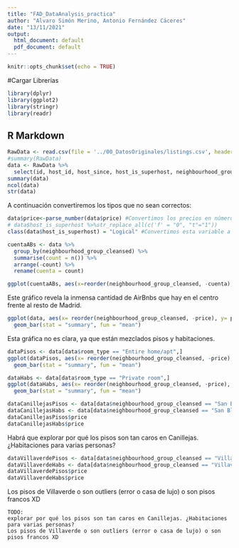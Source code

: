 ```yaml
---
title: "FAD_DataAnalysis_practica"
author: "Alvaro Simón Merino, Antonio Fernández Cáceres"
date: "13/11/2021"
output:
  html_document: default
  pdf_document: default
---
```


```r
knitr::opts_chunk$set(echo = TRUE)
```

#Cargar Librerías

```r
library(dplyr)
library(ggplot2)
library(stringr)
library(readr)
```


## R Markdown

```r
RawData <- read.csv(file = '../00_DatosOriginales/listings.csv', header = TRUE)
#summary(RawData)
data <- RawData %>%
  select(id, host_id, host_since, host_is_superhost, neighbourhood_group_cleansed, property_type, room_type, accommodates, bedrooms, price, minimum_nights, minimum_nights_avg_ntm, maximum_nights_avg_ntm, availability_365, review_scores_rating, review_scores_accuracy, review_scores_cleanliness, review_scores_checkin, review_scores_communication, review_scores_location, review_scores_value, reviews_per_month)
summary(data)
ncol(data)
str(data)
```


A continuación convertiremos los tipos que no sean correctos:

```r
data$price<-parse_number(data$price) #Convertimos los precios en números con readr
# data$host_is_superhost %>%str_replace_all(c('f' = "0", "t"="1"))
class(data$host_is_superhost) = "Logical" #Convertimos esta variable a lógica. TODO Verificar si esta conversión es buena
```

```r
cuentaABs <- data %>%
  group_by(neighbourhood_group_cleansed) %>%
  summarise(count = n()) %>%
  arrange(-count) %>%
  rename(cuenta = count)

ggplot(cuentaABs, aes(x=reorder(neighbourhood_group_cleansed, -cuenta), y=cuenta)) + geom_bar(stat='identity')
```
Este gráfico revela la inmensa cantidad de AirBnbs que hay en el centro frente al resto de Madrid.


```r
ggplot(data, aes(x= reorder(neighbourhood_group_cleansed, -price), y= price)) +
  geom_bar(stat = "summary", fun = "mean")
```

Esta gráfica no es clara, ya que están mezclados pisos y habitaciones.


```r

dataPisos <- data[data$room_type == "Entire home/apt",]
ggplot(dataPisos, aes(x= reorder(neighbourhood_group_cleansed, -price), y= price)) +
  geom_bar(stat = "summary", fun = "mean")
```

```r

dataHabs <- data[data$room_type == "Private room",]
ggplot(dataHabs, aes(x= reorder(neighbourhood_group_cleansed, -price), y= price)) +
  geom_bar(stat = "summary", fun = "mean")
```



```r

dataCanillejasPisos <- data[data$neighbourhood_group_cleansed == "San Blas - Canillejas" & data$room_type == "Entire home/apt",]
dataCanillejasHabs <- data[data$neighbourhood_group_cleansed == "San Blas - Canillejas" & data$room_type == "Private room",]
dataCanillejasPisos$price
dataCanillejasHabs$price
```

Habrá que explorar por qué los pisos son tan caros en Canillejas. ¿Habitaciones para varias personas?


```r

dataVillaverdePisos <- data[data$neighbourhood_group_cleansed == "Villaverde" & data$room_type == "Entire home/apt",]
dataVillaverdeHabs <- data[data$neighbourhood_group_cleansed == "Villaverde" & data$room_type == "Private room",]
dataVillaverdePisos$price
dataVillaverdeHabs$price
```

Los pisos de Villaverde o son outliers (error o casa de lujo) o son pisos francos XD

```
TODO:
explorar por qué los pisos son tan caros en Canillejas. ¿Habitaciones para varias personas?
Los pisos de Villaverde o son outliers (error o casa de lujo) o son pisos francos XD
```